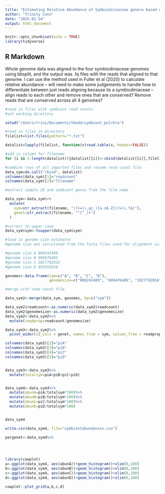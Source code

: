 ```yaml
---
title: "Estimating Relative Abundance of Symbiodiniaceae genera based on Whole Genome Sequencing"
author: "Trinity Conn"
date: "2025-02-14"
output: html_document
---
```


```r
knitr::opts_chunk$set(echo = TRUE)
library(tidyverse)
```

## R Markdown
Whole genome data was aligned to the four symbiodiniaceae genomes using bbsplit, and the output was .fq files with the reads that aligned to that genome. I can use the method used in Fuller et al (2020) to calculate relative abundance -- will need to make some judgements to handle how to differentiate between just reads aligning because its a symbiodiniaceae -- align reads to each other and remove ones that are conserved? Remove reads that are conserved across all 4 genomes?



```r

#read in files with symbiont read counts 
#set working directory 

setwd("/Users/trini/Documents/Shedd/symbiont_pulchra")

#read in files in directory 
filelist=list.files(pattern="*.txt")

datalist=lapply(filelist, function(x)read.table(x, header=FALSE))

#add in column for filename 
for (i in 1:length(datalist)){datalist[[i]]<-cbind(datalist[[i]],filelist[i])}

#combine rows of all imported files and rename read count file 
data_sym=do.call("rbind", datalist)
colnames(data_sym)[1]="readcount"
colnames(data_sym)[2]="filename"

#extract sample ID and symbiont genus from the file name 

data_sym<-data_sym%>%
  mutate(
    sym=str_extract(filename, "(?<=\\.gz_)[a-zA-Z](?=\\.fq)"),
    genet=str_extract(filename, "^[^_]+")
  )

#correct to upper case
data_sym$sym<-toupper(data_sym$sym)

#load in genome size estimates 
#genome size was calculated from the fasta files used for alignment using the awk phrase awk '!/^>/ {total += length($0)} END {print total}' ${GENOME}

#genome size A 808242489
#genome size B 609476485
#genome size C 1027792016
#genome size D 695292810

genomes<-data.frame(sym=c("A", "B", "C", "D"), 
                    genomesize=c("808242489", "609476485", "1027792016", "695292810"))

#merge with read count file 

data_sym2<-merge(data_sym, genomes, by=c("sym"))

data_sym2$readcount<-as.numeric(data_sym2$readcount)
data_sym2$genomesize<-as.numeric(data_sym2$genomesize)
data_sym2<-data_sym2%>%
  mutate(readprop=readcount/genomesize)

data_sym3<-data_sym2%>%
  pivot_wider(id_cols = genet, names_from = sym, values_from = readprop)

colnames(data_sym3)[2]="piA"
colnames(data_sym3)[3]="piB"
colnames(data_sym3)[4]="piC"
colnames(data_sym3)[5]="piD"


data_sym3<-data_sym3%>%
  mutate(totalsym=piA+piB+piC+piD)


data_sym4<-data_sym3%>%
  mutate(abunA=piA/totalsym*100)%>%
  mutate(abunB=piB/totalsym*100)%>%
  mutate(abunC=piC/totalsym*100)%>%
  mutate(abunD=piD/totalsym*100)


data_sym4

write.csv(data_sym4, file="symbiontabundances.csv")

pergenet<-data_sym4%>%
  




```

```r
library(cowplot)
a<-ggplot(data_sym4, aes(abunA))+geom_histogram()+xlim(0,100)
b<-ggplot(data_sym4, aes(abunB))+geom_histogram()+xlim(0,100)
c<-ggplot(data_sym4, aes(abunC))+geom_histogram()+xlim(0,100)
d<-ggplot(data_sym4, aes(abunD))+geom_histogram()+xlim(0,100)

cowplot::plot_grid(a,b,c,d)

```

```r


```
